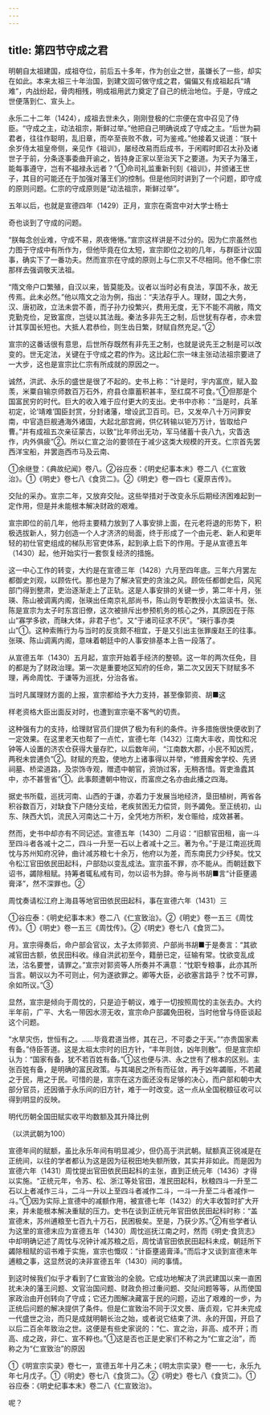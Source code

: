 ```yaml
---
---
---
```

title: 第四节守成之君
---



明朝自太祖建国，成祖夺位，前后五十多年，作为创业之世，虽嫌长了一些，却实在如此。本来太祖三十年治国，到建文固可做守成之君，偏偏又有成祖起兵“靖难”，内战纷起，骨肉相残，明成祖用武力奠定了自己的统治地位。于是，守成之世便落到仁、宣头上。

永乐二十二年（1424），成祖去世未久，刚刚登极的仁宗便在宫中召见了侍臣。“守成之主，动法祖宗，斯鲜过举。”他把自己明确说成了守成之主。“后世为嗣君者，往往作聪明，乱旧章，而卒至丧败不救，可为鉴戒。”他接着又说道：“朕十余岁侍太祖皇帝侧，亲见作《祖训》，屡经改易而后成书，于闲暇时即召太孙及诸世子于前，分条逐事委曲开谕之，皆持身正家以至治天下之要道。为天子为藩王，能每事遵守，岂有不福禄永远者？”①命司礼监重新刊刻《祖训》，并颁诸王世子，其目的可能还在于加强对藩王们的控制。但是他同时讲到了一个问题，即守成的原则问题。仁宗的守成原则是“动法祖宗，斯鲜过举”。

五年以后，也就是宣德四年（1429）正月，宣宗在斋宫中对大学士杨士

奇也谈到了守成的问题。

“朕每念创业难，守成不易，夙夜惓惓。”宣宗这样讲是不过分的。因为仁宗虽然也力图于守成中有所作为，但他毕竟在位太短，宣宗即位之初的几年，与群臣计议国事，确实下了一番功夫。然而宣宗在守成的原则上与仁宗又不尽相同。他不像仁宗那样去强调敬天法祖。

“隋文帝户口繁殖，自汉以来，皆莫能及。议者以当时必有良法，享国不永，故无传焉。此未必然。”他以隋文之治为例，指出：“夫法存乎人。理财，国之大务，汉、唐初政，立法未尝不善，而子孙力役繁兴，费用无度，无下不能不凋敝，隋文克勤克俭，足致富庶，岂徒以其法哉。秦法多非先王之制，后世犹有存者，亦未尝计其享国长短也。大抵人君恭俭，则生齿日繁，财赋自然充足。”②

宣宗的这番话很有意思，后世所存既然有非先王之制，也就是说先王之制是可以改变的。世无定法，关键在于守成之君的作为。这比起仁宗一味主张动法祖宗要进了一大步，这也是宣宗比仁宗有所成就的原因之一。

诚然，洪武、永乐的盛世是很了不起的。史书上称：“计是时，宇内富庶，赋入盈羡，米粟自输京师数百万石外，府县仓廪蓄积甚丰，至红腐不可食。”①但那是个国富民穷的时代。巨大的收入难于应付更大的支出。史书中亦称：“当是时，兵革初定，论‘靖难’国臣封赏，分封诸藩，增设武卫百司。已，又发卒八十万问罪安南，中官造巨舰通海外诸国，大起北部宫阙，供亿转输以钜万万计，皆取给户曹。”并有成祖五次亲征蒙古，以致“比年师出无功，军马储蓄十丧八九，灾眚迭作，内外俱疲”②。所以仁宣之治的要领在于减少这类大规模的开支。仁宗首先罢西洋宝船，并罢迤西市马及云南、

①余继登：《典故纪闻》卷八。②谷应泰：《明史纪事本末》卷二八《仁宣致治》。①《明史》卷七八《食货二》。②《明史》卷一四七《夏原吉传》。

交阯的采办。宣宗二年，又放弃交阯。这些举措对于改变永乐后期经济困难起到一定作用，但是并未能根本解决财政的艰难。

宣宗即位的前几年，他将主要精力放到了人事安排上面，在元老将退的形势下，积极选拔新人，努力创造一个人才济济的局面，终于形成了一个由元老、新人和更年轻的初仕官吏组成的梯队形官吏体系，起到承上启下的作用。于是从宣德五年（1430）起，他开始实行一套恢复经济的措施。

这一中心工作的转变，大约是在宣德三年（1428）六月至四年底。三年六月罢左都御史刘观，以顾佐代。那也是为了解决官吏的贪浊之风。顾佐任都御史后，风宪部门得到整肃，吏治逐渐走上了正轨。这是人事安排的关键一步，第二年十月，张瑛、陈山被调离内阁，张瑛出任南京礼部尚书，陈山则专职教授小太监读书。张、陈是宣宗为太子时东宫旧僚，这次被排斥出参预机务的核心之外，其原因在于陈山“寡学多欲，而昧大体，非君子也”。又“于诸司征求不厌”。“瑛行事亦类山”①。这种索贿行为与当时的反贪颇不相宜，于是又引出主张罪废赵王的往事。张瑛、陈山调离内阁，意味着朝廷中的人事安排基本上告一段落了。

从宣德五年（1430）五月起，宣宗开始着手经济的整顿。这一年的两次任免，目的都是为了财政治理。第一次是重要地区知府的任命，第二次又因天下财赋多不理，再命周忱、于谦等为巡抚，分治各省。

当时凡属理财方面的上报，宣宗都给予大力支持，甚至像郭资、胡■这

样老资格大臣出面反对时，也遭到宣宗毫不客气的切责。

这种强有力的支持，给理财官员们提供了极为有利的条件。许多措施很快便收到了一定效果。在这里老天也帮了一点忙，宣德七年（1432）江南大丰收，周忱和况钟等人设置的济农仓获得大量存贮，以后数年间，“江南数大郡，小民不知凶荒，两税未尝逋负”②。财赋的充盈，使地方上诸事得以并举，“修葺廨舍学校、先贤祠墓、桥梁道路，及崇饰寺观，赠遗中朝官，资饷过客，无稍吝惜。胥吏渔蠹其中，亦不甚訾省”①。此事颇遭朝中物议，而富庶之名亦由此播之四海。

据史书所载，巡抚河南、山西的于谦，亦着力于发展当地经济，垦田植树，两省各积谷数百万，对缺食下户随分支给，老疾贫困无力偿贷，则予蠲免。至正统初，山东、陕西大饥，流民入河南达二十万，全凭地方所积，发仓赈给，成效甚著。

然而，史书中却亦有不同记述。宣德五年（1430）二月诏：“旧额官田租，亩一斗至四斗者各减十之二，四斗一升至一石以上者减十之三。著为令。”于是江南巡抚周忱与苏州知府况钟，曲计减苏粮七十余万，他府以为差，而东南民力少纾矣。忱又令松江官田依民田起科，户部劾以变乱成法。宣宗虽不罪，亦不能从。而朝廷数下诏书，蠲除租赋。持筹者辄私戒有司，勿以诏书为辞。帝与尚书胡■言“计臣壅遏膏泽”，然不深罪也。②

周忱奏请松江府上海县等地官田依民田起科，事在宣德六年（1431）三

①谷应泰：《明史纪事本末》卷二八《仁宣致治》。②《明史》卷一五三《周忱传》。①《明史》卷一五三《周忱传》。②《明史》卷七八《食货二》。

月。宣宗得奏后，命户部会官议，太子太师郭资、户部尚书胡■于是奏言：“其欲减官田古额，依民田科收。缘自洪武初至今，籍册已定，征输有常。忱欲变乱成法，沽名要誉，请罪之。”宣宗对郭资等人所奏并不满意：“忱职专粮事，此亦其所当言。朝议以为不可则止，何为遂欲罪之。卿等大臣，必欲塞言路乎？忱不可罪，余如所议。”③

显然，宣宗是倾向于周忱的，只是迫于朝议，难于一切按照周忱的主张去办。大约半年前，广平、大名一带因水涝无收，宣宗命户部蠲免田税，当时他曾与侍臣谈起这个问题。

“水旱灾伤，世恒有之。……毕竟君道当修，其在己，不可委之于天。”“亦贵国家素有备。”侍臣答道。这是太祖太宗时的旧方针，“丰年则敛，凶年则散”。但是宣宗却认为：“国家有备，犹不若百姓有备。”①这也便与洪、永之世有了根本的区别。主张百姓有备，是明确的富民政策。与其竭民之所有而征敛，再于凶年蠲赈，不若藏之于民，用之于民。可惜的是，宣宗在这方面还没有足够的决心，而户部和朝中大部分官员，还因循于永乐间的旧方针，难于一时改变。这一点从全国税粮征收可以得到明显的反映。

明代历朝全国田赋实收平均数额及其升降比例

（以洪武朝为100）

宣德年间的赋额，虽比永乐年间有明显减少，但仍高于洪武朝。赋额真正锐减是在正统间，以往的学者都认为这是因为征税田地失额所致，其实并非如此。而是因为宣德六年（1431）周忱提出官田依民田起科的主张，直到正统元年（1436）才得以实施。“正统元年，令苏、松、浙江等处官田，准民田起科，秋粮四斗一升至二石以上者减作三斗，二斗一升以上至四斗者减作二斗，一斗一升至二斗者减作一斗。”①因为实际上宣德中的减额作用，被宣德七年（1432）的大丰收暂时扩大开来，并未能根本解决重赋的压力。史书在谈到正统元年官田依民田起科时称：“盖宣德末，苏州逋粮至七百九十万石，民困极矣。至是，乃获少苏。”②有些学者认为这里的宣德末应为宣德五年（1430）周忱巡抚江南之时，然而《明史·食货志》中却明确记述了周忱与况钟计减苏粮之后，周忱请官田依民田起科未成，朝廷所下蠲除租赋的诏书难于实施，宣宗也慨叹：“计臣壅遏膏泽。”而后才又谈到宣德末年逋粮之事，这显然说的决非宣德五年（1430）间的事情。

到这时候我们似乎才看到了仁宣致治的全貌。它成功地解决了洪武建国以来一直困扰未决的藩王问题、文官治国问题、财政负担过重问题、交阯问题等等，从而使国家政治由开创转向了守成；它还力图解决藏富于民的问题，迈出了艰难的一步，为正统后问题的解决提供了条件。但是仁宣致治不同于汉文景、唐贞观，它并未完成一代盛世之治，而只是成就明朝长治之始，或者说它结束了洪、永的开国，开启了以后二百余年致治之世。这便是有些史家说的：“仁、宣之治，非高、成不开；而高、成之政，非仁、宣不粹也。”①这是否也正是史家们不称之为“仁宣之治”，而称之为“仁宣致治”的原因

①《明宣宗实录》卷七一，宣德五年十月乙未；《明太宗实录》卷一一七，永乐九年七月戊子。①《明史》卷七八《食货二》。②《明史》卷七八《食货二》。①谷应泰：《明史纪事本末》卷二八《仁宣致治》。

呢？
